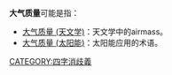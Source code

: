 '''大气质量'''可能是指：
*[[大气质量_(天文学)|大气质量 (天文学)]]：天文学中的airmass。
*[[大气质量_(太阳能)|大气质量 (太阳能)]]：太阳能应用的术语。

{{消歧义}}
[[CATEGORY:四字消歧義|CATEGORY:四字消歧義]]